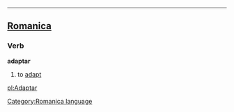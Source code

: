 ----

==[[Romanica]]==
[[Category:Romanica language]]
===Verb===
<b>adaptar</b>
#to [[adapt]]

[[pl:Adaptar]]